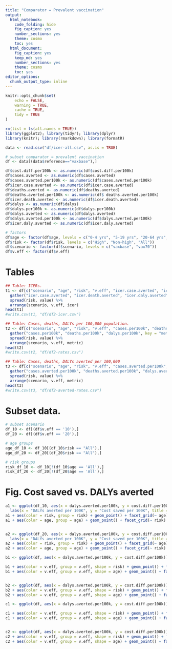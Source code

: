 ```yaml
---
title: "Comparator = Prevalent vaccination"
output: 
  html_notebook: 
    code_folding: hide
    fig_caption: yes
    number_sections: yes
    theme: cosmo
    toc: yes
  html_document: 
    fig_caption: yes
    keep_md: yes
    number_sections: yes
    theme: cosmo
    toc: yes
editor_options: 
  chunk_output_type: inline
---
```


```r
knitr::opts_chunk$set(
	echo = FALSE,
	warning = TRUE,
	cache = TRUE,
	tidy = TRUE
)
```

```r
rm(list = ls(all.names = TRUE))
library(ggplot2); library(tidyr); library(dplyr)
library(knitr); library(rmarkdown); library(formatR)
```

```r
data <- read.csv("df/icer-all.csv", as.is = TRUE)

# subset comparator = prevalent vaccination
df <- data[(data$reference=="vaxbase"),]

df$cost.diff.per100k <- as.numeric(df$cost.diff.per100k)
df$cases.averted <- as.numeric(df$cases.averted)
df$cases.averted.per100k <- as.numeric(df$cases.averted.per100k)
df$icer.case.averted <- as.numeric(df$icer.case.averted)
df$deaths.averted <- as.numeric(df$deaths.averted)
df$deaths.averted.per100k <- as.numeric(df$ deaths.averted.per100k)
df$icer.death.averted <- as.numeric(df$icer.death.averted)
df$dalys <- as.numeric(df$dalys)
df$dalys.per100k <- as.numeric(df$dalys.per100k)
df$dalys.averted <- as.numeric(df$dalys.averted)
df$dalys.averted.per100k <- as.numeric(df$dalys.averted.per100k)
df$icer.daly.averted <- as.numeric(df$icer.daly.averted)
```

```r
# factors
df$age <- factor(df$age, levels = c("0-4 yrs", "5-19 yrs", "20-64 yrs", "65+ yrs", "All"))
df$risk <- factor(df$risk, levels = c("High", "Non-high", "All"))
df$scenario <- factor(df$scenario, levels = c("vaxbase", "vax70"))
df$v.eff <- factor(df$v.eff)
```

# Tables

```r
## Table: ICERs.
t1 <- df[c("scenario", "age", "risk", "v.eff", "icer.case.averted", "icer.death.averted", "icer.daly.averted")] %>%
  gather("icer.case.averted", "icer.death.averted", "icer.daly.averted", key = "icer", value = "value") %>%
  spread(risk, value) %>%
  arrange(scenario, v.eff, icer)
head(t1)
#write.csv(t1, "df/df2-icer.csv")

## Table: Cases, deaths, DALYs per 100,000 population.
t2 <- df[c("scenario", "age", "risk", "v.eff", "cases.per100k", "deaths.per100k", "dalys.per100k")] %>%
  gather("cases.per100k", "deaths.per100k", "dalys.per100k", key = "metric", value = "value") %>%
  spread(risk, value) %>%
  arrange(scenario, v.eff, metric)
head(t2)
#write.csv(t2, "df/df2-rates.csv")

## Table: Cases, deaths, DALYs averted per 100,000
t3 <- df[c("scenario", "age", "risk", "v.eff", "cases.averted.per100k", "deaths.averted.per100k", "dalys.averted.per100k")] %>%
  gather("cases.averted.per100k", "deaths.averted.per100k", "dalys.averted.per100k", key = "metric", value = "value") %>%
  spread(risk, value) %>%
  arrange(scenario, v.eff, metric)
head(t3)
#write.csv(t3, "df/df2-averted-rates.csv")
```

# Subset data.
```r
# subset scenario
df_10 <- df[(df$v.eff == '10'),]
df_20 <- df[(df$v.eff == '20'),]

# age groups
age_df_10 <- df_10[(df_10$risk == "All"),]
age_df_20 <- df_20[(df_20$risk == "All"),]

# risk groups
risk_df_10 <- df_10[!(df_10$age == 'All'),]
risk_df_20 <- df_20[!(df_20$age == 'All'),]
```

# Fig. Cost saved vs. DALYs averted
```r
a1 <- ggplot(df_10, aes(x = dalys.averted.per100k, y = cost.diff.per100k)) +
  labs(x = "DALYs averted per 100K", y = "Cost saved per 100K", title = "Healthy People 2020 Vaccination (10% VE): Cost saved vs. DALYs averted")
a1 + aes(color = risk, group = risk) + geom_point() + facet_grid(~ age)
a1 + aes(color = age, group = age) + geom_point() + facet_grid(~ risk)


a2 <- ggplot(df_20, aes(x = dalys.averted.per100k, y = cost.diff.per100k)) +
  labs(x = "DALYs averted per 100K", y = "Cost saved per 100K", title = "Healthy People 2020 Vaccination (20% VE): Cost saved vs. DALYs averted")
a2 + aes(color = risk, group = risk) + geom_point() + facet_grid(~ age)
a2 + aes(color = age, group = age) + geom_point() + facet_grid(~ risk)
```


```r
b1 <- ggplot(df, aes(x = dalys.averted.per100k, y = cost.diff.per100k)) + labs(x = "DALYs averted per 100K", y = "Cost saved per 100K", title = "Healthy People 2020 Vaccination: Cost saved vs. DALYs averted")

b1 + aes(color = v.eff, group = v.eff, shape = risk) + geom_point() + facet_grid(~ age)
b1 + aes(color = v.eff, group = v.eff, shape = age) + geom_point() + facet_grid(risk ~ .)


b2 <- ggplot(df, aes(x = dalys.averted.per100k, y = cost.diff.per100k)) + labs(x = "DALYs averted per 100K", y = "Cost saved per 100K", title = "Healthy People 2020 Vaccination: Cost saved vs. DALYs averted")
b2 + aes(color = v.eff, group = v.eff, shape = risk) + geom_point() + facet_grid(v.eff ~ age)
b2 + aes(color = v.eff, group = v.eff, shape = age) + geom_point() + facet_grid(v.eff ~ risk)
```


```r
c1 <- ggplot(df, aes(x = dalys.averted.per100k, y = cost.diff.per100k)) + labs(x = "DALYs averted per 100K", y = "Cost saved per 100K", title = "Healthy People 2020 Vaccination: Cost saved vs. DALYs averted")

c1 + aes(color = v.eff, group = v.eff, shape = risk) + geom_point() + facet_grid(~ age)
c1 + aes(color = v.eff, group = v.eff, shape = age) + geom_point() + facet_grid(risk ~ .)


c2 <- ggplot(df, aes(x = dalys.averted.per100k, y = cost.diff.per100k)) + labs(x = "DALYs averted per 100K", y = "Cost saved per 100K", title = "Healthy People 2020 Vaccination: Cost saved vs. DALYs averted")
c2 + aes(color = v.eff, group = v.eff, shape = risk) + geom_point() + facet_grid(v.eff ~ age)
c2 + aes(color = v.eff, group = v.eff, shape = age) + geom_point() + facet_grid(v.eff ~ risk)
```

